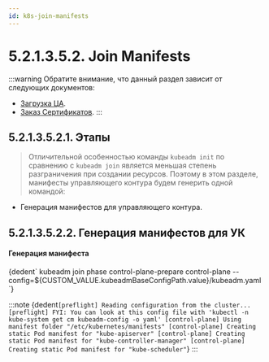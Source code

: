 ```yaml
---
id: k8s-join-manifests
---
```




# 5.2.1.3.5.2. Join Manifests

:::warning
Обратите внимание, что данный раздел зависит от следующих документов:
- [Загрузка ЦА](certificates//centerAuthority/join.mdx).
- [Заказ Сертификатов](certificates/components/joinCerts.mdx).
:::

## 5.2.1.3.5.2.1. Этапы

> Отличительной особенностью команды ```kubeadm init``` по сравнению с ```kubeadm join``` является меньшая степень разграничения при создании ресурсов. Поэтому в этом разделе, манифесты управляющего контура будем генерить одной командой:
- Генерация манифестов для управляющего контура.


## 5.2.1.3.5.2.2. Генерация манифестов для УК

<h4>Генерация манифеста</h4>
<CodeBlock language="bash">
    {dedent`
        kubeadm join phase control-plane-prepare control-plane --config=${CUSTOM_VALUE.kubeadmBaseConfigPath.value}/kubeadm.yaml
    `}
</CodeBlock>


:::note
<CodeBlock language="bash">
    {dedent`
      [preflight] Reading configuration from the cluster...
      [preflight] FYI: You can look at this config file with 'kubectl -n kube-system get cm kubeadm-config -o yaml'
      [control-plane] Using manifest folder "/etc/kubernetes/manifests"
      [control-plane] Creating static Pod manifest for "kube-apiserver"
      [control-plane] Creating static Pod manifest for "kube-controller-manager"
      [control-plane] Creating static Pod manifest for "kube-scheduler"
    `}
</CodeBlock>
:::

